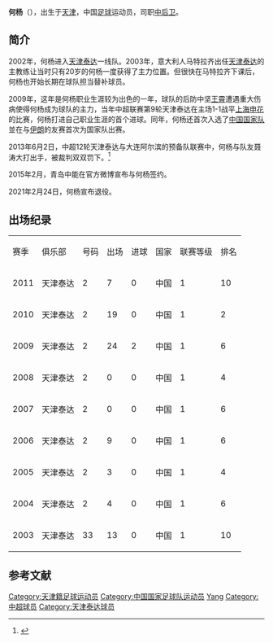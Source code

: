 {{Football player infobox
| playername = 何杨
| image =
| fullname = 何杨
| height = {{height|m=1.86}}
| nickname = 
| dateofbirth = {{Birth date and age|year=1983|month=2|day=23}}
| cityofbirth = [[天津|天津]]
| countryofbirth = {{CHN}}
| currentclub = 已退役
| clubnumber = 
| position = [[中后卫|中后卫]]，[[边后卫|边后卫]]，[[后腰|后腰]]
| youthyears =
| youthclubs =
| years = 2002-2014<br>2015-2016<br>2017<br>2018-2021
| clubs = [[天津泰达|天津泰达]]<br>[[青岛中能|青岛中能]]<br>[[浙江毅腾|浙江毅腾]]<br>[[成都兴城足球俱乐部|成都蓉城]]
| caps(goals) = 99 (3)<br> 48 (0)<br> 23 (1)<br> 23 (0)
| nationalyears = 2009-2010年
| nationalteam = {{fb|CHN}}
| nationalcaps(goals) = 5 (0)
| pcupdate = 
| ntupdate = 2015年2月11日
}}
'''何杨'''（{{bd|1983年|2月23日|catIdx=He Yang}}），出生于[[天津|天津]]，中国[[足球|足球]]运动员，司职[[中后卫|中后卫]]。

==简介==
2002年，何杨进入[[天津泰达|天津泰达]]一线队。2003年，意大利人马特拉齐出任[[天津泰达|天津泰达]]的主教练让当时只有20岁的何杨一度获得了主力位置。但很快在马特拉齐下课后，何杨也开始长期在球队担当替补球员。

2009年，这年是何杨职业生涯较为出色的一年，球队的后防中坚[[王霄|王霄]]遭遇重大伤病使得何杨成为球队的主力，当年中超联赛第9轮天津泰达在主场1-1战平[[上海申花|上海申花]]的比赛，何杨打进自己职业生涯的首个进球。同年，何杨还首次入选了[[中国国家足球队|中国国家队]]並在与[[伊朗国家足球队|伊朗]]的友赛首次为国家队出赛。

2013年6月2日，中超12轮天津泰达与大连阿尔滨的预备队联赛中，何杨与队友聂涛大打出手，被裁判双双罚下。<ref>{{Cite web |url=http://sports.sina.com.cn/j/2013-06-02/11496600965.shtml |title=预备队联赛惊现泰达队友互掐 大打出手拉都拉不开 |accessdate=2013-06-02 |archive-date=2014-08-11 |archive-url=https://web.archive.org/web/20140811114656/http://sports.sina.com.cn/j/2013-06-02/11496600965.shtml |dead-url=no }}</ref>

2015年2月，青岛中能在官方微博宣布与何杨签约。

2021年2月24日，何杨宣布退役。

==出场纪录==
{| class="wikitable"
|赛季
|俱乐部
|号码
|出场
|进球
|国家
|联赛等级
|排名
|-
|2011
|天津泰达
|2
|7
|0
|中国
|1
|10
|-
|2010
|天津泰达
|2
|19
|0
|中国
|1
|2
|-
|2009
|天津泰达
|2
|24
|2
|中国
|1
|6
|-
|2008
|天津泰达
|2
|0
|0
|中国
|1
|4
|-
|2007
|天津泰达
|2
|0
|0
|中国
|1
|6
|-
|2006
|天津泰达
|2
|9
|0
|中国
|1
|6
|-
|2005
|天津泰达
|2
|3
|0
|中国
|1
|4
|-
|2004
|天津泰达
|2
|4
|0
|中国
|1
|6
|-
|2003
|天津泰达
|33
|13
|0
|中国
|1
|10
|}

== 参考文献 ==
<div class="references-small">
<references />
</div>

{{2003年甲A分类名单天津}}
{{2004年中超分类名单天津}}
{{2005年中超分类名单天津}}
{{2006年中超分类名单天津}}
{{2007年中超分类名单天津}}
{{2008年中超分类名单天津}}
{{2009年中超分类名单天津}}
{{2010年中超分类名单天津}}
{{2011年中超分类名单天津}}
{{2012年中超分类名单天津}}
{{2013年中超分类名单天津}}
{{2014年中超分类名单天津}}
{{2015年中甲分类名单中能}}
{{2016年中甲分类名单中能}}

{{DEFAULTSORT:He Yang}}
[[Category:天津籍足球运动员|Category:天津籍足球运动员]]
[[Category:中国国家足球队运动员|Category:中国国家足球队运动员]]
[[Category:何姓|Yang]]
[[Category:中超球员|Category:中超球员]]
[[Category:天津泰达球员|Category:天津泰达球员]]